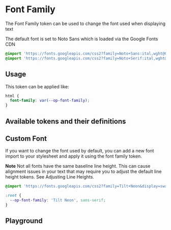 
# Font Family

The Font Family token can be used to change the font used when displaying text

The default font is set to Noto Sans which is loaded via the Google Fonts CDN

```css
@import 'https://fonts.googleapis.com/css2?family=Noto+Sans:ital,wght@0,100;0,200;0,300;0,400;0,500;0,600;0,700;0,800;0,900;1,100;1,200;1,300;1,400;1,500;1,600;1,700;1,800;1,900&display=swap';
@import 'https://fonts.googleapis.com/css2?family=Noto+Serif:ital,wght@0,400;0,700;1,400;1,700&display=swap';
```

## Usage

This token can be applied like:

```css
html {
  font-family: var(--op-font-family);
}
```

## Available tokens and their definitions

<DesignTokenDocBlock categoryName="Font Family" viewType="card" />

## Custom Font

If you want to change the font used by default, you can add a new font import to your stylesheet and apply it using the font family token.

**Note** Not all fonts have the same baseline line height. This can cause alignment issues in your text that may require you to adjust the default line height tokens. See <LinkTo kind="tokens-typography-line-height--base#custom-font">Adjusting Line Heights</LinkTo>.

```css
@import 'https://fonts.googleapis.com/css2?family=Tilt+Neon&display=swap';

:root {
  --op-font-family: 'Tilt Neon', sans-serif;
}
```

## Playground

<Primary />
<ArgsTable of="." story="^" />
